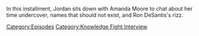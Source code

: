 {{DEFAULTSORT:
    #_EPISODE_0842:Amanda Moore Returns
}}{{Episode
    | title           = Amanda Moore Returns
    | caption         = Listen to this episode on [https://knowledgefight.libsyn.com/842-amanda-moore-returns Libsyn] [https://open.spotify.com/episode/3m1y9B9m0B0BcO5hYmCec3 Spotify], Read the [[Transcript/842: Amanda Moore Returns|Unofficial Transcript]]
    | episodeNumber   = 842
    | length          = 01:00:14
    | airDate         = August 25, 2023
    | episodeType     = [[:Category:Knowledge Fight Interview|Knowledge Fight Interview]]
    | appearance      = [[Amanda Moore]], [[Donald Trump]]
    | previousEpisode = [[841: Like A Pearl Before A Swine]]
    | nextEpisode     = [[843: August 24, 2023]]
}}

{{Stub}}

In this installment, Jordan sits down with Amanda Moore to chat about her time undercover, names that should not exist, and Ron DeSantis's rizz.

[[Category:Episodes]]
[[Category:Knowledge Fight Interview]]
